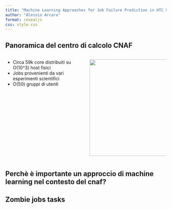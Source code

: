 ```yaml
---
title: "Machine Learning Approaches for Job Failure Prediction in HTC Systems"
author: "Alessio Arcara"
format: revealjs
css: style.css
---
```


## Panoramica del centro di calcolo CNAF

:::: {.columns}

::: {.column width="50%"}

- Circa 59k core distribuiti su O(10^3) host fisici
- Jobs provenienti da vari esperimenti scientifici
- O(50) gruppi di utenti

:::

::: {.column width="50%"}
![](./image1.jpg){width="450" height="300"}
:::

::::

## Perchè è importante un approccio di machine learning nel contesto del cnaf?

## Zombie jobs tasks

